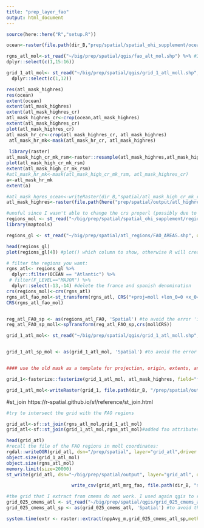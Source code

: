 ```yaml
---
title: "prep_layer_fao"
output: html_document
---
```


```r

source(here::here("R","setup.R"))

```


```r

ocean<-raster(file.path(dir_B,"prep/spatial/spatial_ohi_supplement/ocean.tif"))

rgns_atl_mol<-st_read("~/big/prep/spatial/qgis/fao_alt_mol.shp") %>% #I've changed the crs in qgis
dplyr::select(c(1,15:16))

grid_1_atl_mol<- st_read("~/big/prep/spatial/qgis/grid_1_atl_moll.shp", quiet = TRUE) %>% #prepared with qgis. create grid over atl shp in moll crs
  dplyr::select(c(1,12))

res(atl_mask_highres)
res(ocean)
extent(ocean)
extent(atl_mask_highres)
extent(atl_mask_highres_cr)
atl_mask_highres_cr<-crop(ocean,atl_mask_highres)
extent(atl_mask_highres_cr)
plot(atl_mask_highres_cr)
atl_mask_hr_cr<-crop(atl_mask_highres_cr, atl_mask_highres)
 atl_mask_hr_mk<-mask(atl_mask_hr_cr, atl_mask_highres)
 
 library(raster)
atl_mask_high_cr_mk_rsm<-raster::resample(atl_mask_highres,atl_mask_highres_cr, resample="bilinear") #??cosa ho gfatto?
plot(atl_mask_high_cr_mk_rsm)
extent(atl_mask_high_cr_mk_rsm)
#atl_mask_hr_mk<-mask(atl_mask_high_cr_mk_rsm, atl_mask_highres_cr)
a<-atl_mask_hr_mk
extent(a)

#atl_mask_hgres_ocean<-writeRaster(dir_B,"spatial/atl_mask_high_cr_mk_rsm")
atl_mask_highres<-raster(file.path(here("prep/spatial/output/atl_highres_mask.tif")))

```

```r
#unuful since I wasn't able to change the crs properl (possibly due to an update in sf package)
regions_mol <- st_read("~/big/prep/spatial/spatial_ohi_supplement/regions/regions_mol.shp", quiet = TRUE)
library(maptools)

regions_gl <- st_read("~/big/prep/spatial/atl_regions/FAO_AREAS.shp", quiet = TRUE,crs=(mollCRS))

head(regions_gl)
plot(regions_gl[4]) #plot() which column to show, otherwise R will create a plot for every column, which we do not need

# filter the regions you want:
rgns_atl<- regions_gl %>% 
  dplyr::filter(OCEAN == "Atlantic") %>% 
 # filter(F_LEVEL=="MAJOR") %>% 
  dplyr::select(-13,-14) #delete the france and spanish denomination
crs(regions_mol)<-crs(rgns_atl)
rgns_atl_fao_mol<-st_transform(rgns_atl, CRS("+proj=moll +lon_0=0 +x_0=0 +y_0=0 +ellps=WGS84 +units=m +no_defs"))#st_transform because the shp is read as a dataframe
CRS(rgns_atl_fao_mol)


reg_atl_FAO_sp <- as(regions_atl_FAO, 'Spatial') #to avoid the error 'invalid multibyte string' delete the special chr (french and spanish name)
reg_atl_FAO_sp_moll<-spTransform(reg_atl_FAO_sp,crs(mollCRS))
```


```r
grid_1_atl_mol<- st_read("~/big/prep/spatial/qgis/grid_1_atl_moll.shp", quiet = TRUE)


grid_1_atl_sp_mol <- as(grid_1_atl_mol, 'Spatial') #to avoid the error 'invalid multibyte string' delete the special chr (french and spanish name)


#### use the old mask as a template for projection, origin, extents, and resolution

grid_1<-fasterize::fasterize(grid_1_atl_mol, atl_mask_highres, field="fid")#non si capiscie perch non viglai grid:1:atl-mol_sp

grid_1_atl_mol<-writeRaster(grid_1, file.path(dir_B, "/prep/spatial/output/grid_1_atl_mol.tif"))#grid of 1 degree in mollweild proj. need to extract pressure data for the atlantic ocean
```

#st_join
https://r-spatial.github.io/sf/reference/st_join.html

```r
#try to intersect the grid with the FAO regions

grid_atl<-sf::st_join(rgns_atl_mol,grid_1_atl_mol)
grid_atl<-sf::st_join(grid_1_atl_mol,rgns_atl_mol)#added fao attributes to the 1 degree grid 

head(grid_atl)
#recall the file of the FAO regions in moll coordinates:
rgdal::writeOGR(grid_atl, dsn="/prep/spatial", layer="grid_atl",driver = "ESRI Shapefile")
object.size(grid_1_atl_mol)
object.size(rgns_atl_mol)
memory.limit(size=20000)
st_write(grid_atl, dsn="~/big/prep/spatial/output", layer="grid_atl", driver = "ESRI Shapefile")

                        write_csv(grid_atl_mrg_fao, file.path(dir_B, "spatial/output/grid_atl_mrg_fao.csv"))
```




```r
#the grid that I extract from cmems do not work. I used again qgis to reproject the grid to mollweild projection. 
grid_025_cmems_atl <- st_read("~/big/prep/spatial/qgis/grid_025_cmems_atl.shp", quiet = TRUE)
grid_025_cmems_atl_sp <- as(grid_025_cmems_atl, 'Spatial') #to avoid the error 'invalid multibyte string' delete the special chr (french and spanish name)

system.time(extr <- raster::extract(nppAvg_m,grid_025_cmems_atl_sp,method='simple'))

```

